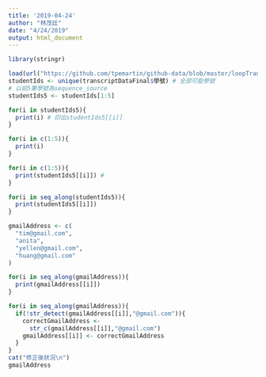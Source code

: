 ```yaml
---
title: '2019-04-24'
author: "林茂廷"
date: "4/24/2019"
output: html_document
---
```

```r
library(stringr)
```

```r
load(url("https://github.com/tpemartin/github-data/blob/master/loopTranscriptData.Rda?raw=true"))
studentIds <- unique(transcriptDataFinal$學號) # 全部可能學號
# 以前5筆學號為sequence_source
studentIds5 <- studentIds[1:5]
```

```r
for(i in studentIds5){
  print(i) # 印出studentIds5[[i]]
}
```

```r
for(i in c(1:5)){
  print(i) 
}
```

```r
for(i in c(1:5)){
  print(studentIds5[[i]]) # 
}
```

```r
for(i in seq_along(studentIds5)){
  print(studentIds5[[i]])
}
```

```r
gmailAddress <- c(
  "tim@gmail.com",
  "anita",
  "yellen@gmail.com",
  "huang@gmail.com"
)
```

```r
for(i in seq_along(gmailAddress)){
  print(gmailAddress[[i]])
}
```

```r
for(i in seq_along(gmailAddress)){
  if(!str_detect(gmailAddress[[i]],"@gmail.com")){
    correctGmailAddress <-
      str_c(gmailAddress[[i]],"@gmail.com")
    gmailAddress[[i]] <- correctGmailAddress
  }
}
cat("修正後狀況\n")
gmailAddress
```

